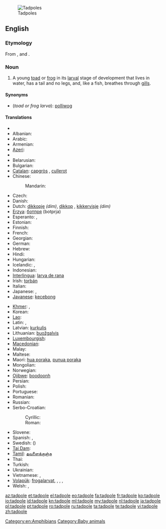 [[Image:Tadpoles 10 days.jpg|thumb|Tadpoles]]
==English==
{{wikipedia}}

===Etymology===
From {{etyl|enm}}, {{term|lang=enm|tad||toad}} and {{term|lang=enm|poll||head}}.

===Noun===
{{en-noun}}

# A young [[toad]] or [[frog]] in its [[larval]] stage of development that lives in water, has a tail and no legs, and, like a fish, breathes through [[gill]]s.

====Synonyms====
* (''toad or frog larva''): [[polliwog]]

====Translations====
{{trans-top|toad or frog larva}}
* {{trreq|af}}
* Albanian: {{t+|sq|fulterëz|f|xs=Albanian}}
* Arabic: {{t|ar|شرغوف|m|tr=šurğūf|alt=شُرْغُوف|sc=Arab}}
* Armenian: {{t|hy|շերեփուկ|tr=šerep'uk|sc=Armn}}
* [[Azeri]]: {{t-|az|çömçəquyruq|xs=Azeri}}
* {{trreq|eu}}
* Belarusian: {{t|be|апалонік|m|tr=apalónik|sc=Cyrl}}
* Bulgarian: {{t|bg|попова лъжичка|f|tr=popova lǎžička|sc=Cyrl}}
* [[Catalan]]: [[capgròs]] {{m}}, [[cullerot]] {{m}}
* Chinese:
*: Mandarin: {{t|zh|蝌蚪|tr=kēdǒu|sc=Hani}}
* Czech: {{t+|cs|pulec|m}}
* Danish: {{t-|da|haletudse|c}}
* Dutch: [[dikkopje]] {{m}} ''(dim)'', [[dikkop]] {{m}}, [[kikkervisje]] ''(dim)''
* [[Erzya]]: [[ботпря]] (botprja)
* Esperanto: {{t-|eo|ranido|xs=Esperanto}}, {{t|eo|bufido}}
* Estonian: {{t-|et|kulles}}
* Finnish: {{t+|fi|nuijapää}}
* French: {{t+|fr|têtard|m}}
* Georgian: {{t|ka|თავკომბალა|tr=t‘avkombala|sc=Geor}}
* German: {{t+|de|Kaulquappe|f}}
* Hebrew: {{t-|he|ראשן|m|alt=רֹאשָׁן}}
* Hindi: {{t|hi|इल्ली|tr=illī|sc=Deva}}
* Hungarian: {{t+|hu|ebihal}}
* Icelandic: {{t|is|halakarta|f}},  {{t|is|froskungi|m}}
* Indonesian: {{t-|id|berudu|xs=Indonesian}}
* [[Interlingua]]: [[larva de rana]]
* Irish: [[torbán]] {{m}}
* Italian: {{t+|it|girino|m}}
* Japanese: {{t+|ja|おたまじゃくし|tr=おたまじゃくし, otamajakushi}}, {{t|ja|オタマジャクシ|tr=otamajakushi|sc=Jpan}}
* [[Javanese]]: [[kecebong]]
{{trans-mid}}
* [[Khmer]]: {{t|km|កូនក្អុក|tr=gunga’uk|sc=Khmr}}, {{t|km|កូនពៀក|tr=gunbpīk|sc=Khmr}}
* Korean: {{t|ko|올챙이|tr=olchaeng-i|sc=Kore}}
* [[Lao]]: {{t-|lo|ຮວກ|tr=huak|sc=Laoo|xs=Lao}}
* Latin: {{t-|la|ranunculus|m}}, {{t-|la|ranula|f}}
* Latvian: [[kurkulis]] {{m}}
* Lithuanian: [[buožgalvis]] {{g|lt}}
* [[Luxembourgish]]: {{t|lb|Kauzekapp|m}}
* [[Macedonian]]: {{t|mk|полноглавец|m|tr=polnoglávec}}
* Malay: {{t-|ms|berudu|xs=Malay}}
* Maltese: {{t-|mt|marżepp|m|xs=Maltese}}
* Maori: [[hua poraka]], [[punua poraka]]
* Mongolian: {{t-|mn|шанаган хорхой|tr=šanagan horhoy|sc=Cyrl|xs=Mongolian}}
* Norwegian: {{t|no|Rumpetroll}}
* [[Ojibwe]]: [[boodoonh]]
* Persian: {{t-|fa|بچه قورباغه|tr=bačče-ye qurbâğe|xs=Persian}}
* Polish: {{t-|pl|kijanka|f}}
* Portuguese: {{t+|pt|girino|m}}
* Romanian: {{t+|ro|mormoloc|m}}
* Russian: {{t+|ru|головастик|m|tr=golovástik}}
* Serbo-Croatian:
*: Cyrillic: {{t|sh|пуноглавац|m}}
*: Roman: {{t|sh|punoglavac|m}}
* Slovene: {{t-|sl|paglavec|m}}
* Spanish: {{t+|es|renacuajo|m}},  {{t-|es|ranacuajo|m}}
* Swedish: ({{t|sv|grodyngel|grod}}){{t|sv|yngel|c}}
* [[Tai Dam]]: {{tø|blt|ʻkhuạk|sc=Tavt}}
* [[Tamil]]: [[தவளைக்குஞ்சு]]
* Thai: {{t|th|ลูกกบ|tr=lôok gòp|sc=Thai}}
* Turkish: {{t+|tr|iribaş}}
* Ukrainian: {{t|uk|пуголовок|m|tr=puholovok|sc=Cyrl}}
* Vietnamese: {{t+|vi|nòng nọc|xs=Vietnamese}}, {{t-|vi|nọc nọc|xs=Vietnamese}}
* [[Volapük]]: {{qualifier|male or female}} [[frogalarvat]], {{qualifier|male or female}} {{t|vo|frogül}}, {{qualifier|male or female}} {{t|vo|bufodül}}, {{qualifier|male or female}} {{t|vo|rosipül}}, {{qualifier|obsolete}} {{t|vo|smafrog}}
* Welsh: {{t-|cy|grifft|m|xs=Welsh}}, {{t|cy|penbwl|m|xs=Welsh}}
{{trans-bottom}}

[[Category:en:Amphibians]]
[[Category:Baby animals]]

[[az:tadpole]]
[[et:tadpole]]
[[el:tadpole]]
[[eo:tadpole]]
[[fa:tadpole]]
[[fr:tadpole]]
[[ko:tadpole]]
[[io:tadpole]]
[[id:tadpole]]
[[kn:tadpole]]
[[ml:tadpole]]
[[my:tadpole]]
[[nl:tadpole]]
[[ja:tadpole]]
[[pl:tadpole]]
[[pt:tadpole]]
[[ro:tadpole]]
[[ru:tadpole]]
[[ta:tadpole]]
[[te:tadpole]]
[[vi:tadpole]]
[[zh:tadpole]]